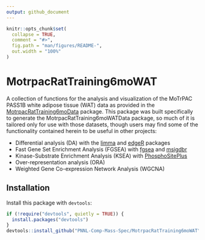 ```yaml
---
output: github_document
---
```


<!-- README.md is generated from README.Rmd. Please edit that file -->

```r
knitr::opts_chunk$set(
  collapse = TRUE,
  comment = "#>",
  fig.path = "man/figures/README-",
  out.width = "100%"
)
```

# MotrpacRatTraining6moWAT

A collection of functions for the analysis and visualization of the MoTrPAC PASS1B white adipose tissue (WAT) data as provided in the <a href="https://motrpac.github.io/MotrpacRatTraining6moData/index.html" target="_blank">MotrpacRatTraining6moData</a> package. This package was built specifically to generate the MotrpacRatTraining6moWATData package, so much of it is tailored only for use with those datasets, though users may find some of the functionality contained herein to be useful in other projects:

* Differential analysis (DA) with the <a href="https://bioconductor.org/packages/release/bioc/html/limma.html" target="_blank">limma</a> and <a href="https://bioconductor.org/packages/release/bioc/html/edgeR.html" target="_blank">edgeR</a> packages
* Fast Gene Set Enrichment Analysis (FGSEA) with <a href="https://bioconductor.org/packages/release/bioc/html/fgsea.html" target="_blank">fgsea</a> and <a href="https://cran.r-project.org/web/packages/msigdbr/index.html" target="_blank">msigdbr</a>
* Kinase-Substrate Enrichment Analysis (KSEA) with <a href="https://www.phosphosite.org/homeAction.action">PhosphoSitePlus</a>
* Over-representation analysis (ORA)
* Weighted Gene Co-expression Network Analysis (WGCNA)

## Installation

Install this package with `devtools`:

``` r
if (!require("devtools", quietly = TRUE)) {
  install.packages("devtools")
}
devtools::install_github("PNNL-Comp-Mass-Spec/MotrpacRatTraining6moWAT")
```
